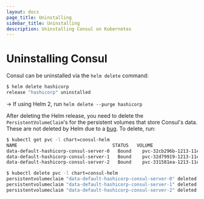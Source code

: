 ```yaml
---
layout: docs
page_title: Uninstalling
sidebar_title: Uninstalling
description: Uninstalling Consul on Kubernetes
---
```


# Uninstalling Consul

Consul can be uninstalled via the `helm delete` command:

```bash
$ helm delete hashicorp
release "hashicorp" uninstalled
```

-> If using Helm 2, run `helm delete --purge hashicorp`

After deleting the Helm release, you need to delete the `PersistentVolumeClaim`'s
for the persistent volumes that store Consul's data. These are not deleted by Helm due to a [bug](https://github.com/helm/helm/issues/5156).
To delete, run:

```bash
$ kubectl get pvc -l chart=consul-helm
NAME                                   STATUS   VOLUME                                     CAPACITY   ACCESS MODES   STORAGECLASS   AGE
data-default-hashicorp-consul-server-0   Bound    pvc-32cb296b-1213-11ea-b6f0-42010a8001db   10Gi       RWO            standard       17m
data-default-hashicorp-consul-server-1   Bound    pvc-32d79919-1213-11ea-b6f0-42010a8001db   10Gi       RWO            standard       17m
data-default-hashicorp-consul-server-2   Bound    pvc-331581ea-1213-11ea-b6f0-42010a8001db   10Gi       RWO            standard       17m

$ kubectl delete pvc -l chart=consul-helm
persistentvolumeclaim "data-default-hashicorp-consul-server-0" deleted
persistentvolumeclaim "data-default-hashicorp-consul-server-1" deleted
persistentvolumeclaim "data-default-hashicorp-consul-server-2" deleted
```

